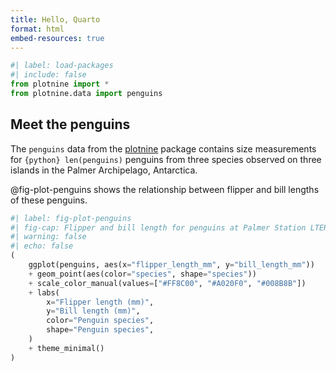 ```yaml
---
title: Hello, Quarto
format: html
embed-resources: true
---
```


```python
#| label: load-packages
#| include: false
from plotnine import *
from plotnine.data import penguins
```

## Meet the penguins

The `penguins` data from the [plotnine](https://plotnine.org/reference/penguins.html) package contains size measurements for `{python} len(penguins)` penguins from three species observed on three islands in the Palmer Archipelago, Antarctica.

@fig-plot-penguins shows the relationship between flipper and bill lengths of these penguins.

```python
#| label: fig-plot-penguins
#| fig-cap: Flipper and bill length for penguins at Palmer Station LTER
#| warning: false
#| echo: false
(
    ggplot(penguins, aes(x="flipper_length_mm", y="bill_length_mm"))
    + geom_point(aes(color="species", shape="species"))
    + scale_color_manual(values=["#FF8C00", "#A020F0", "#008B8B"])
    + labs(
        x="Flipper length (mm)",
        y="Bill length (mm)",
        color="Penguin species",
        shape="Penguin species",
    )
    + theme_minimal()
)
```